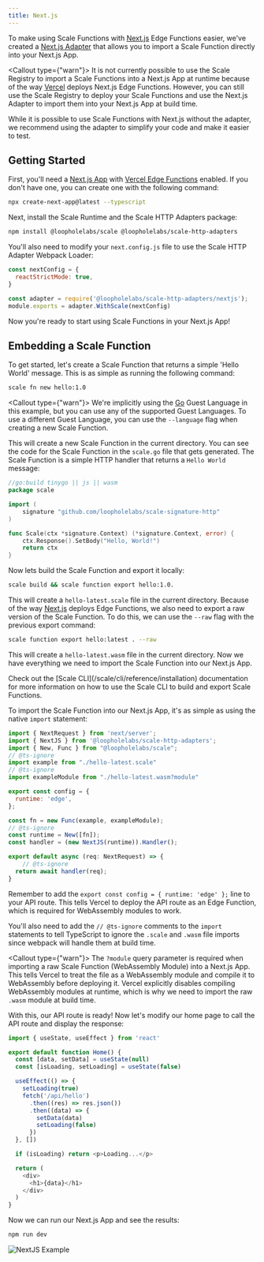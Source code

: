 ```yaml
---
title: Next.js
---
```


To make using Scale Functions with [Next.js](https://nextjs.org/) Edge Functions easier, we've created a
[Next.js Adapter](https://github.com/loopholelabs/scale-http-adapters) that allows you to import a Scale Function
directly into your Next.js App.

<Callout type={"warn"}>
    It is not currently possible to use the Scale Registry to import a Scale Functions into a Next.js App at runtime because of
    the way [Vercel](https://vercel.com) deploys Next.js Edge Functions. However, you can still use the Scale Registry to deploy your
    Scale Functions and use the Next.js Adapter to import them into your Next.js App at build time.
</Callout>

While it is possible to use Scale Functions with Next.js without the adapter, we recommend using the adapter to
simplify your code and make it easier to test.

## Getting Started

First, you'll need a [Next.js App](https://nextjs.org/docs/getting-started) with [Vercel Edge Functions](https://vercel.com/docs/concepts/functions/edge-functions/quickstart#create-an-edge-function)
enabled. If you don't have one, you can create one with the following command:
```bash
npx create-next-app@latest --typescript
```

Next, install the Scale Runtime and the Scale HTTP Adapters package:
```bash
npm install @loopholelabs/scale @loopholelabs/scale-http-adapters
```

You'll also need to modify your `next.config.js` file to use the Scale HTTP Adapter Webpack Loader:
```js
const nextConfig = {
  reactStrictMode: true,
}

const adapter = require('@loopholelabs/scale-http-adapters/nextjs');
module.exports = adapter.WithScale(nextConfig)
```

Now you're ready to start using Scale Functions in your Next.js App!

## Embedding a Scale Function

To get started, let's create a Scale Function that returns a simple 'Hello World' message. This is as simple as
running the following command:
```bash
scale fn new hello:1.0
```

<Callout type={"warn"}>
    We're implicitly using the [Go](https://golang.org/) Guest Language in this example, but you can use any of the supported
    Guest Languages. To use a different Guest Language, you can use the `--language` flag when creating a new Scale Function.
</Callout>

This will create a new Scale Function in the current directory. You can see the code for the Scale Function in the
`scale.go` file that gets generated. The Scale Function is a simple HTTP handler that returns a `Hello World` message:
```go
//go:build tinygo || js || wasm
package scale

import (
	signature "github.com/loopholelabs/scale-signature-http"
)

func Scale(ctx *signature.Context) (*signature.Context, error) {
	ctx.Response().SetBody("Hello, World!")
	return ctx
}
```

Now lets build the Scale Function and export it locally:
```bash
scale build && scale function export hello:1.0.
```

This will create a `hello-latest.scale` file in the current directory. Because of the way [Next.js](https://nextjs.org/)
deploys Edge Functions, we also need to export a raw version of the Scale Function. To do this, we can use the
`--raw` flag with the previous export command:
```bash
scale function export hello:latest . --raw
```

This will create a `hello-latest.wasm` file in the current directory. Now we have everything we need to import
the Scale Function into our Next.js App.

<Callout>
    Check out the [Scale CLI](/scale/cli/reference/installation) documentation for more information on how to use the Scale CLI to build and export
    Scale Functions.
</Callout>

To import the Scale Function into our Next.js App, it's as simple as using the native `import` statement:
```js title="pages/api/hello.js"
import { NextRequest } from 'next/server';
import { NextJS } from '@loopholelabs/scale-http-adapters';
import { New, Func } from "@loopholelabs/scale";
// @ts-ignore
import example from "./hello-latest.scale"
// @ts-ignore
import exampleModule from "./hello-latest.wasm?module"

export const config = {
  runtime: 'edge',
};

const fn = new Func(example, exampleModule);
// @ts-ignore
const runtime = New([fn]);
const handler = (new NextJS(runtime)).Handler();

export default async (req: NextRequest) => {
    // @ts-ignore
  return await handler(req);
}
```

Remember to add the `export const config = { runtime: 'edge' };` line to your API route. This tells Vercel to deploy
the API route as an Edge Function, which is required for WebAssembly modules to work.

You'll also need to add the `// @ts-ignore` comments to the `import` statements to tell TypeScript to ignore the
`.scale` and `.wasm` file imports since webpack will handle them at build time.

<Callout type={"warn"}>
    The `?module` query parameter is required when importing a raw Scale Function (WebAssembly Module) into a Next.js App. This tells
    Vercel to treat the file as a WebAssembly module and compile it to WebAssembly before deploying it. Vercel explicitly
    disables compiling WebAssembly modules at runtime, which is why we need to import the raw `.wasm` module at build time.
</Callout>

With this, our API route is ready! Now let's modify our home page to call the API route and display the response:
```js title="pages/index.js"
import { useState, useEffect } from 'react'

export default function Home() {
  const [data, setData] = useState(null)
  const [isLoading, setLoading] = useState(false)

  useEffect(() => {
    setLoading(true)
    fetch('/api/hello')
      .then((res) => res.json())
      .then((data) => {
        setData(data)
        setLoading(false)
      })
  }, [])

  if (isLoading) return <p>Loading...</p>

  return (
    <div>
      <h1>{data}</h1>
    </div>
  )
}
```

Now we can run our Next.js App and see the results:
```bash
npm run dev
```

![NextJS Example](/images/nextjs-example.png)
